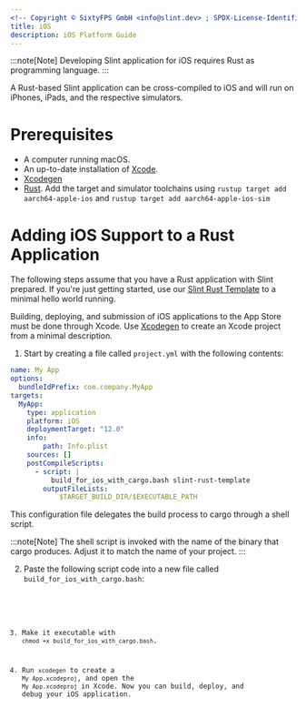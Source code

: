```yaml
---
<!-- Copyright © SixtyFPS GmbH <info@slint.dev> ; SPDX-License-Identifier: MIT -->
title: iOS
description: iOS Platform Guide
---
```



:::note[Note]
Developing Slint application for iOS requires Rust as programming language.
:::

A Rust-based Slint application can be cross-compiled to iOS and will run on iPhones, iPads, and the
respective simulators.

# Prerequisites

 - A computer running macOS.
 - An up-to-date installation of [Xcode](https://developer.apple.com/xcode/).
 - [Xcodegen](https://github.com/yonaskolb/XcodeGen?tab=readme-ov-file#installing)
 - [Rust](https://rustup.rs). Add the target and simulator toolchains using `rustup target add aarch64-apple-ios` and `rustup target add aarch64-apple-ios-sim`

# Adding iOS Support to a Rust Application

The following steps assume that you have a Rust application with Slint prepared. If you're just getting started, use our [Slint Rust Template](https://github.com/slint-ui/slint-rust-template)
to a minimal hello world running.

Building, deploying, and submission of iOS applications to the App Store must be done through Xcode. Use [Xcodegen](https://github.com/yonaskolb/XcodeGen) to create an Xcode project
from a minimal description.

1. Start by creating a file called `project.yml` with the following contents:

```yml
name: My App
options:
  bundleIdPrefix: com.company.MyApp
targets:
  MyApp:
    type: application
    platform: iOS
    deploymentTarget: "12.0"
    info:
        path: Info.plist
    sources: []
    postCompileScripts:
      - script: |
          build_for_ios_with_cargo.bash slint-rust-template
        outputFileLists:
            $TARGET_BUILD_DIR/$EXECUTABLE_PATH
```

This configuration file delegates the build process to cargo through a shell script.

:::note[Note]
The shell script is invoked with the name of the binary that cargo produces. Adjust it to match the name of your project.
:::

2. Paste the following script code into a new file called `build_for_ios_with_cargo.bash`:


<Code code={scriptContent} lang="bash" />

3. Make it executable with `chmod +x build_for_ios_with_cargo.bash`.

4. Run `xcodegen` to create a `My App.xcodeproj`, and open the `My App.xcodeproj` in Xcode. Now you can build, deploy, and debug your iOS application.
